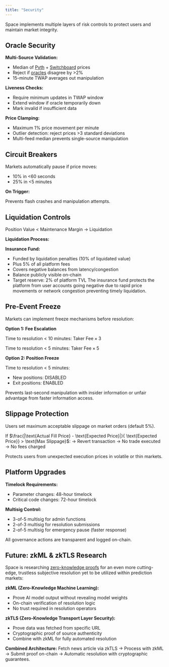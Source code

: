 ```yaml
---
title: "Security"
---
```


Space implements multiple layers of risk controls to protect users and maintain market integrity.

## Oracle Security

**Multi-Source Validation:**

- Median of [Pyth](https://www.pyth.network/) + [Switchboard](https://switchboard.xyz/) prices
- Reject if [oracles](/resolution/oracle) disagree by \>2%
- 15-minute TWAP averages out manipulation

**Liveness Checks:**

- Require minimum updates in TWAP window
- Extend window if oracle temporarily down
- Mark invalid if insufficient data

**Price Clamping:**

- Maximum 1% price movement per minute
- Outlier detection: reject prices \>3 standard deviations
- Multi-feed median prevents single-source manipulation

## Circuit Breakers

Markets automatically pause if price moves:

- 10% in \<60 seconds
- 25% in \<5 minutes

**On Trigger:**

<Steps>
  <Step title="Trading paused immediately" titleSize="h3">
    
  </Step>
  <Step title="Switch to call auction mode" titleSize="h3">
    
  </Step>
  <Step title="Admins alerted" titleSize="h3">
    
  </Step>
  <Step title="Automatic resume after cooldown or manual approval" titleSize="h3">
    
  </Step>
</Steps>

Prevents flash crashes and manipulation attempts.

## Liquidation Controls

Position Value \< Maintenance Margin → Liquidation

**Liquidation Process:**

<Steps>
  <Step title="Liquidate 25% of position" titleSize="h3">
    
  </Step>
  <Step title="Apply 10% penalty to insurance fund" titleSize="h3">
    
  </Step>
  <Step title="Check if still underwater" titleSize="h3">
    
  </Step>
  <Step title="If yes: liquidate another 25%" titleSize="h3">
    
  </Step>
  <Step title="Repeat until position safe or fully liquidated" titleSize="h3">
    
  </Step>
</Steps>

**Insurance Fund:**

- Funded by liquidation penalties (10% of liquidated value)
- Plus 5% of all platform fees
- Covers negative balances from latency/congestion
- Balance publicly visible on-chain
- Target reserve: 2% of platform TVL The insurance fund protects the platform from user accounts going negative due to rapid price movements or network congestion preventing timely liquidation.

## Pre-Event Freeze

Markets can implement freeze mechanisms before resolution:

**Option 1: Fee Escalation**

Time to resolution \< 10 minutes: $\text{Taker Fee} \times 3$

Time to resolution \< 5 minutes: $\text{Taker Fee} \times 5$

**Option 2: Position Freeze**

Time to resolution \< 5 minutes:

- New positions: DISABLED
- Exit positions: ENABLED

Prevents last-second manipulation with insider information or unfair advantage from faster information access.

## Slippage Protection

Users set maximum acceptable slippage on market orders (default 5%).

If $\frac{|\text{Actual Fill Price} - \text{Expected Price}|}{ \text{Expected Price}} > \text{Max Slippage}$: → Revert transaction → No trade executed → No fees charged

Protects users from unexpected execution prices in volatile or thin markets.

## Platform Upgrades

**Timelock Requirements:**

- Parameter changes: 48-hour timelock
- Critical code changes: 72-hour timelock

**Multisig Control:**

- 3-of-5 multisig for admin functions
- 2-of-3 multisig for resolution submissions
- 2-of-5 multisig for emergency pause (faster response)

All governance actions are transparent and logged on-chain.

## Future: zkML & zkTLS Research

Space is researching [zero-knowledge proofs](/concepts/resolution) for an even more cutting-edge, trustless subjective resolution yet to be utilized within prediction markets:

**zkML (Zero-Knowledge Machine Learning):**

- Prove AI model output without revealing model weights
- On-chain verification of resolution logic
- No trust required in resolution operators

**zkTLS (Zero-Knowledge Transport Layer Security):**

- Prove data was fetched from specific URL
- Cryptographic proof of source authenticity
- Combine with zkML for fully automated resolution

**Combined Architecture:** Fetch news article via zkTLS → Process with zkML → Submit proof on-chain → Automatic resolution with cryptographic guarantees.